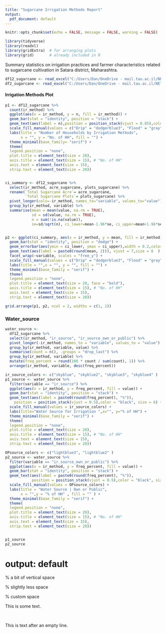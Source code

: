 ```yaml
---
title: "Sugarcane Irrigation Methods Report"
output:
  pdf_document: default
---  
```


```r
knitr::opts_chunk$set(echo = FALSE, message = FALSE, warning = FALSE)

library(tidyverse)
library(readxl)
library(gridExtra)  # for arranging plots
library(grid)       # already included in R

```

Summary statistics on irrigation practices and farmer characteristics related to sugarcane cultivation in Satara district, Maharashtra.

```r
df12_sugarcane <- read_excel("C:/Users/Dan/OneDrive - mail.tau.ac.il/NETAFIM_2024/df12_sugarcane.xlsx")
df2_sugarcane <- read_excel("C:/Users/Dan/OneDrive - mail.tau.ac.il/NETAFIM_2024/df2_sugarcane.xlsx")
```

#### Irrigation Methods Plot

```r


p1 <- df12_sugarcane %>% 
  count(ir_method) %>% 
  ggplot(aes(x = ir_method, y = n, fill = ir_method)) + 
  geom_bar(stat = "identity", position = "stack") +
  geom_text(aes(label = n),position = position_stack(vjust = 0.85),color="black", size=6) +
  scale_fill_manual(values = c("Drip" = "dodgerblue3", "Flood" = "gray")) +
  labs(title = "Number of Households by Irrigation Methods",
       x = "", y = "No. of HH", fill = "") + 
  theme_minimal(base_family= "serif") +
  theme(
  legend.position = "none",
  plot.title = element_text(size = 20),
  axis.title = element_text(size = 15), # "No. of HH"
  axis.text = element_text(size = 15),
  strip.text = element_text(size = 20))


ci_summary <- df12_sugarcane %>%
  select(ir_method, acre_sugarcane, plots_sugarcane) %>% 
  rename(`Total Sugarcane Acre`= acre_sugarcane,
         `Total Sugarcane Plots`= plots_sugarcane) %>% 
  pivot_longer(cols=-ir_method, names_to="variable", values_to="value") %>%
  group_by(ir_method, variable) %>%
  summarise(mean = mean(value, na.rm = TRUE),
            sd = sd(value, na.rm = TRUE),
            n = sum(!is.na(value)),
            se=sd/sqrt(n), ci_lower=mean-1.96*se, ci_upper=mean+1.96*se, .groups="drop") 


p2 <- ggplot(ci_summary, aes(x = ir_method, y = mean, fill = ir_method)) +
  geom_bar(stat = "identity", position = "dodge") +
  geom_errorbar(aes(ymin = ci_lower, ymax = ci_upper),width = 0.2,color = "black") +
  geom_text(aes(label = paste0(round(mean, 2))), vjust = 7,size = 6  ) +
  facet_wrap(~variable, scales = "free_y") +
  scale_fill_manual(values = c("Drip" = "dodgerblue3", "Flood" = "gray")) +
  labs(title = "",x = "", y = "", fill = "") +
  theme_minimal(base_family = "serif") +
  theme(
  legend.position = "none",
  plot.title = element_text(size = 20, face = "bold"),
  axis.title = element_text(size = 15), # "No. of HH"
  axis.text = element_text(size = 15),
  strip.text = element_text(size = 20))

grid.arrange(p1, p2, ncol = 2, widths = c(1, 1))


```

\vspace{1cm}

### Water_source

```r

water_source <- 
  df12_sugarcane %>%
  select(ir_method, "ir_source", "ir_source_own_or_public") %>%
  pivot_longer(-ir_method, names_to = "variable", values_to = "value") %>%
  group_by(ir_method, variable, value) %>%
  summarise(count = n(), .groups = "drop_last") %>%
  group_by(ir_method, variable) %>%
  mutate(freq_percent = round(100 * count / sum(count), 1)) %>%
  arrange(ir_method, variable, desc(freq_percent))

ir_source_colors <- c("skyblue", "skyblue2", "skyblue3", "skyblue4" )
p1_source <- water_source %>%
  filter(variable == "ir_source") %>%
  ggplot(aes(x = ir_method, y = freq_percent, fill = value)) +
  geom_bar(stat = "identity", position = "stack") +
  geom_text(aes(label = paste0(round(freq_percent), "%")),
    position = position_stack(vjust = 0.5),color = "black", size = 6) +
  scale_fill_manual(values = ir_source_colors) +
  labs(title="Water Source for Irrigation ",x="", y="% of HH") +
  theme_minimal(base_family = "serif") +
  theme(
  legend.position = "none",
  plot.title = element_text(size = 20),
  axis.title = element_text(size = 15), # "No. of HH"
  axis.text = element_text(size = 15),
  strip.text = element_text(size = 20))

OPsource_colors <- c("lightblue3", "lightblue2" )
p2_source <- water_source %>%
  filter(variable == "ir_source_own_or_public") %>%
  ggplot(aes(x = ir_method, y = freq_percent, fill = value)) +
  geom_bar(stat = "identity", position = "stack") +
  geom_text(aes(label = paste0(round(freq_percent), "%")),
            position = position_stack(vjust = 0.5),color = "black", size = 4) +
  scale_fill_manual(values = OPsource_colors) +
  labs(title = "Water Source | Own or Public",
       x = "",y = "% of HH" , fill = "" ) +
  theme_minimal(base_family = "serif") +
  theme(
  legend.position = "none",
  plot.title = element_text(size = 20),
  axis.title = element_text(size = 15), # "No. of HH"
  axis.text = element_text(size = 15),
  strip.text = element_text(size = 20))


p1_source
p2_source

```





# output: default

\bigskip  % a bit of vertical space

\medskip  % slightly less space

\vspace{1cm}  % custom space

This is some text.

<br>

This is text after an empty line.

